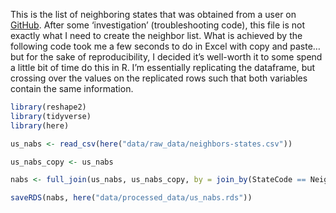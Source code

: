 
This is the list of neighboring states that was obtained from a user on [GitHub](https://github.com/ubikuity/List-of-neighboring-states-for-each-US-state). After some 'investigation' (troubleshooting code), this file is not exactly what I need to create the neighbor list. What is achieved by the following code took me a few seconds to do in Excel with copy and paste... but for the sake of reproducibility, I decided it's well-worth it to some spend a little bit of time do this in R. I'm essentially replicating the dataframe, but crossing over the values on the replicated rows such that both variables contain the same information. 

```r
library(reshape2)
library(tidyverse)
library(here)

us_nabs <- read_csv(here("data/raw_data/neighbors-states.csv"))

us_nabs_copy <- us_nabs
```

```r
nabs <- full_join(us_nabs, us_nabs_copy, by = join_by(StateCode == NeighborStateCode, NeighborStateCode == StateCode))
```

```r
saveRDS(nabs, here("data/processed_data/us_nabs.rds"))
```